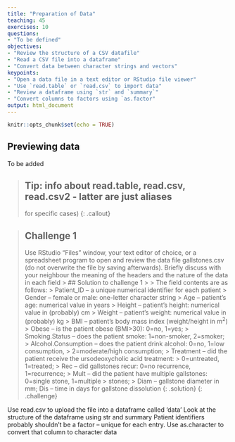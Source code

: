 ```yaml
---
title: "Preparation of Data"
teaching: 45
exercises: 10
questions:
- "To be defined"
objectives:
- "Review the structure of a CSV datafile"
- "Read a CSV file into a dataframe"
- "Convert data between character strings and vectors"
keypoints:
- "Open a data file in a text editor or RStudio file viewer"
- "Use `read.table` or `read.csv` to import data"
- "Review a dataframe using `str` and `summary`"
- "Convert columns to factors using `as.factor"
output: html_document
---
```


```r
knitr::opts_chunk$set(echo = TRUE)
```

## Previewing data

To be added 

> ## Tip: info about read.table, read.csv, read.csv2 - latter are just aliases 
for specific cases)
{: .callout}


> ## Challenge 1
> 
> Use RStudio “Files” window, your text editor of choice, or a spreadsheet 
> program to open and review the data file gallstones.csv (do not overwrite 
> the file by saving afterwards). Briefly discuss with your neighbour the 
> meaning of the headers and the nature of the data in each field
> > ## Solution to challenge 1
> > 
> > The field contents are as follows:
> > Patient_ID – a unique numerical identifier for each patient
> > Gender – female or male: one-letter character string
> > Age – patient’s age: numerical value in years
> > Height – patient’s height: numerical value in (probably) cm
> > Weight – patient’s weight: numerical value in (probably) kg
> > BMI – patient’s body mass index (weight/height in m<sup>2</sup>)
> > Obese – is the patient obese (BMI>30): 0=no, 1=yes;
> > Smoking.Status – does the patient smoke: 1=non-smoker, 2=smoker; 
> > Alcohol.Consumption – does the patient drink alcohol: 0=no, 1=low consumption,
> > 2=moderate/high consumption; 
> > Treatment – did the patient receive the ursodeoxycholic acid treatment: 
> > 0=untreated, 1=treated; 
> > Rec – did gallstones recur: 0=no recurrence, 1=recurrence; 
> > Mult – did the patient have multiple gallstones: 0=single stone, 1=multiple 
> > stones; 
> > Diam – gallstone diameter in mm; Dis – time in days for gallstone dissolution
> {: .solution}
{: .challenge}

Use read.csv to upload the file into a dataframe called ‘data’
Look at the structure of the dataframe using str and summary
Patient identifiers probably shouldn’t be a factor – unique for each entry. Use as.character to convert that column to character data
